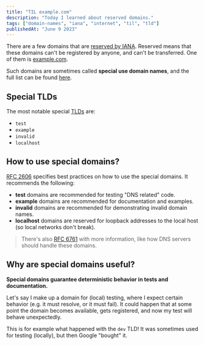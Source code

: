 ```yaml
---
title: "TIL example.com"
description: "Today I learned about reserved domains."
tags: ["domain-names", "iana", "internet", "til", "tld"]
publishedAt: "June 9 2023"
---
```


There are a few domains that are [reserved by IANA](https://www.iana.org/domains/reserved). Reserved means that these domains can't be registered by anyone, and can't be transferred. One of them is [example.com](https://example.com/).

Such domains are sometimes called **special use domain names**, and the full list can be found [here](https://www.iana.org/assignments/special-use-domain-names/special-use-domain-names.xhtml).

## Special TLDs

The most notable special [TLDs](/posts/dns#top-level-domains-and-subdomains) are:

- `test`
- `example`
- `invalid`
- `localhost`

## How to use special domains?

[RFC 2606](https://datatracker.ietf.org/doc/rfc2606/) specifies best practices on how to use the special domains. It recommends the following:

- **test** domains are recommended for testing "DNS related" code.
- **example** domains are recommended for documentation and examples.
- **invalid** domains are recommended for demonstrating invalid domain names.
- **localhost** domains are reserved for loopback addresses to the local host (so local networks don't break).

> There's also [RFC 6761](https://datatracker.ietf.org/doc/rfc6761/) with more information, like how DNS servers should handle these domains.

## Why are special domains useful?

**Special domains guarantee deterministic behavior in tests and documentation.**

Let's say I make up a domain for (local) testing, where I expect certain behavior (e.g. it must resolve, or it must fail). It could happen that at some point the domain becomes available, gets registered, and now my test will behave unexpectedly.

This is for example what happened with the `dev` TLD! It was sometimes used for testing (locally), but then Google "bought" it.
